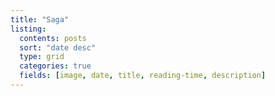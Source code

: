 ```yaml
---
title: "Saga"
listing:
  contents: posts
  sort: "date desc"
  type: grid
  categories: true
  fields: [image, date, title, reading-time, description]
---
```


